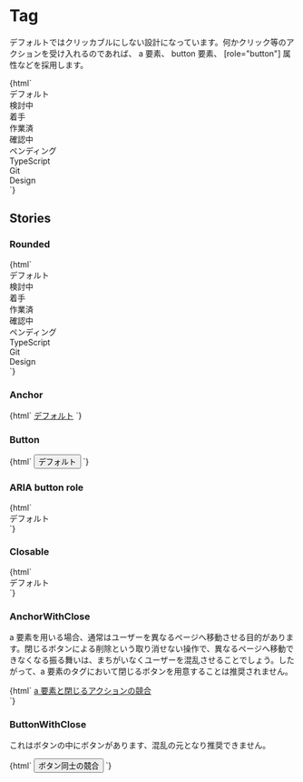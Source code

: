 
<Meta title="Status/Tag" />

# Tag

デフォルトではクリッカブルにしない設計になっています。何かクリック等のアクションを受け入れるのであれば、 a 要素、 button 要素、 [role="button"] 属性などを採用します。

<Canvas>
  <Story name="Default">
    {html`
      <div class="jumpu-tag ">デフォルト</div>
      <div class="jumpu-tag bg-green-100">検討中</div>
      <div class="jumpu-tag bg-red-100">着手</div>
      <div class="jumpu-tag bg-yellow-100">作業済</div>
      <div class="jumpu-tag bg-pink-100">確認中</div>
      <div class="jumpu-tag bg-gray-100">ペンディング</div>
      <div class="jumpu-tag bg-blue-100">TypeScript</div>
      <div class="jumpu-tag bg-indigo-100">Git</div>
      <div class="jumpu-tag bg-purple-100">Design</div>
    `}
  </Story>
</Canvas>

## Stories

### Rounded

<Canvas>
  <Story name="Rounded">
    {html`
      <div class="jumpu-tag rounded-full ">デフォルト</div>
      <div class="jumpu-tag rounded-full bg-green-100">検討中</div>
      <div class="jumpu-tag rounded-full bg-red-100">着手</div>
      <div class="jumpu-tag rounded-full bg-yellow-100">作業済</div>
      <div class="jumpu-tag rounded-full bg-pink-100">確認中</div>
      <div class="jumpu-tag rounded-full bg-gray-100">ペンディング</div>
      <div class="jumpu-tag rounded-full bg-blue-100">TypeScript</div>
      <div class="jumpu-tag rounded-full bg-indigo-100">Git</div>
      <div class="jumpu-tag rounded-full bg-purple-100">Design</div>
    `}
  </Story>
</Canvas>

### Anchor

<Canvas>
  <Story name="Anchor">
    {html` <a href="#" class="jumpu-tag">デフォルト</a> `}
  </Story>
</Canvas>

### Button

<Canvas>
  <Story name="Button">
    {html` <button class="jumpu-tag">デフォルト</button> `}
  </Story>
</Canvas>

### ARIA button role

<Canvas>
  <Story name="ARIA button role">
    {html` <div class="jumpu-tag" tabindex="0" role="button">デフォルト</div> `}
  </Story>
</Canvas>

### Closable

<Canvas>
  <Story name="Closable">
    {html`
      <div class="jumpu-tag">
        デフォルト
        <div role="button" aria-label="閉じる"></div>
      </div>
    `}
  </Story>
</Canvas>

### AnchorWithClose

a 要素を用いる場合、通常はユーザーを異なるページへ移動させる目的があります。閉じるボタンによる削除という取り消せない操作で、異なるページへ移動できなくなる振る舞いは、まちがいなくユーザーを混乱させることでしょう。したがって、a 要素のタグにおいて閉じるボタンを用意することは推奨されません。

<Canvas>
  <Story name="AnchorWithClose">
    {html`
      <a href="#" class="jumpu-tag">
        a 要素と閉じるアクションの競合
        <div role="button" aria-label="閉じる"></div>
      </a>
    `}
  </Story>
</Canvas>

### ButtonWithClose

これはボタンの中にボタンがあります、混乱の元となり推奨できません。

<Canvas>
  <Story name="Closable Button">
    {html`
      <button class="jumpu-tag">
        ボタン同士の競合
        <div role="button" aria-label="閉じる"></div>
      </button>
    `}
  </Story>
</Canvas>
